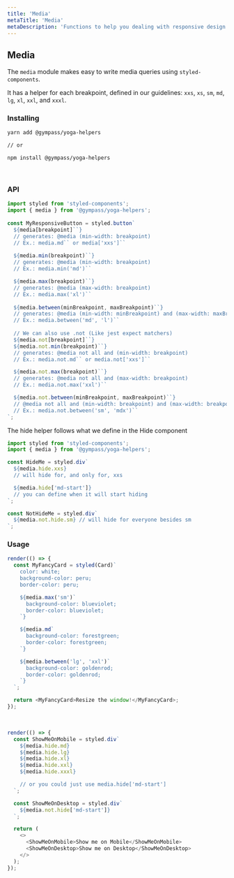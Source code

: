 ```yaml
---
title: 'Media'
metaTitle: 'Media'
metaDescription: 'Functions to help you dealing with responsive design'
---
```



## Media

The `media` module makes easy to write media queries using `styled-components`.

It has a helper for each breakpoint, defined in our <Link to="/guidelines/tokens/breakpoints">guidelines</Link>:
`xxs`, `xs`, `sm`, `md`, `lg`, `xl`, `xxl`, and `xxxl`.

### Installing

```bash type=highlight
yarn add @gympass/yoga-helpers

// or

npm install @gympass/yoga-helpers
```

<br />

### API

```javascript type=highlight
import styled from 'styled-components';
import { media } from '@gympass/yoga-helpers';
​
const MyResponsiveButton = styled.button`
  ${media[breakpoint]``}
  // generates: @media (min-width: breakpoint)
  // Ex.: media.md`` or media['xxs']``
​
  ${media.min(breakpoint)``}
  // generates: @media (min-width: breakpoint)
  // Ex.: media.min('md')``

  ${media.max(breakpoint)``}
  // generates: @media (max-width: breakpoint)
  // Ex.: media.max('xl')``
​
  ${media.between(minBreakpoint, maxBreakpoint)``}
  // generates: @media (min-width: minBreakpoint) and (max-width: maxBreakpoint)
  // Ex.: media.between('md', 'l')``
​
  // We can also use .not (Like jest expect matchers)
  ${media.not[breakpoint]``}
  ${media.not.min(breakpoint)``}
  // generates: @media not all and (min-width: breakpoint)
  // Ex.: media.not.md`` or media.not['xxs']``

  ${media.not.max(breakpoint)``}
  // generates: @media not all and (max-width: breakpoint)
  // Ex.: media.not.max('xxl')``

  ${media.not.between(minBreakpoint, maxBreakpoint)``}
  // @media not all and (min-width: breakpoint) and (max-width: breakpoint)
  // Ex.: media.not.between('sm', 'mdx')``
`;

```

The hide helper follows what we define in the <Link to="components/grid#hide">Hide</Link>
component

```javascript type=highlight
import styled from 'styled-components';
import { media } from '@gympass/yoga-helpers';

const HideMe = styled.div`
  ${media.hide.xxs}
  // will hide for, and only for, xxs

  ${media.hide['md-start']}
  // you can define when it will start hiding
`;

const NotHideMe = styled.div`
  ${media.not.hide.sm} // will hide for everyone besides sm
`;
```

### Usage

```javascript state
render(() => {
  const MyFancyCard = styled(Card)`
    color: white;
    background-color: peru;
    border-color: peru;

    ${media.max('sm')`
      background-color: blueviolet;
      border-color: blueviolet;
    `}

    ${media.md`
      background-color: forestgreen;
      border-color: forestgreen;
    `}

    ${media.between('lg', 'xxl')`
      background-color: goldenrod;
      border-color: goldenrod;
    `}
  `;

  return <MyFancyCard>Resize the window!</MyFancyCard>;
});
```

<br />

```javascript state
render(() => {
  const ShowMeOnMobile = styled.div`
    ${media.hide.md}
    ${media.hide.lg}
    ${media.hide.xl}
    ${media.hide.xxl}
    ${media.hide.xxxl}

    // or you could just use media.hide['md-start']
  `;

  const ShowMeOnDesktop = styled.div`
    ${media.not.hide['md-start']}
  `;

  return (
    <>
      <ShowMeOnMobile>Show me on Mobile</ShowMeOnMobile>
      <ShowMeOnDesktop>Show me on Desktop</ShowMeOnDesktop>
    </>
  );
});
```

